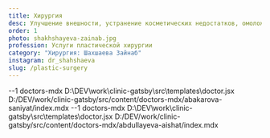 ```yaml
---
title: Хирургия
desc: Улучшение внешности, устранение косметических недостатков, омоложение и реабилитация фигуры
order: 1
photo: shakhshayeva-zainab.jpg
profession: Услуги пластической хирургии
category: "Хирургия: Шахшаева Зайнаб"
instagram: dr_shahshaeva
slug: /plastic-surgery
---
```


<SectionHeader title="Информация о враче" subtitle="Профиль" icon />

<SectionHeader title="Образование" />


--1 doctors-mdx D:\DEV\work\clinic-gatsby\src\templates\doctor.jsx
D:/DEV/work/clinic-gatsby/src/content/doctors-mdx/abakarova-saniyat/index.mdx
--1 doctors-mdx D:\DEV\work\clinic-gatsby\src\templates\doctor.jsx
D:/DEV/work/clinic-gatsby/src/content/doctors-mdx/abdullayeva-aishat/index.mdx
